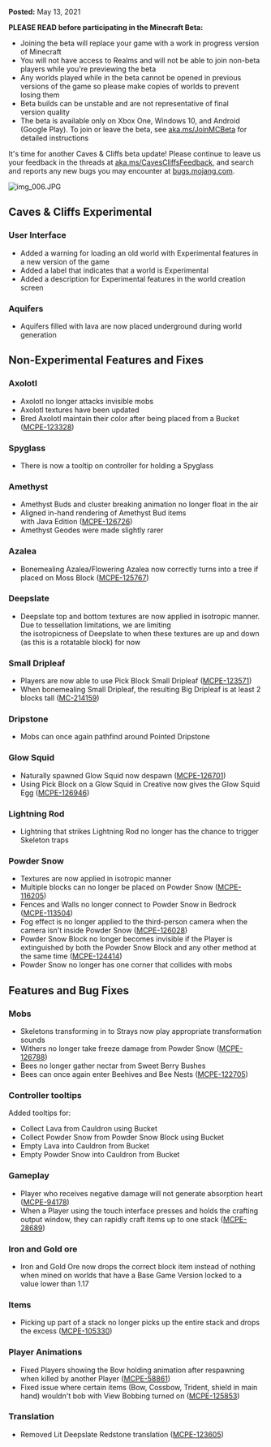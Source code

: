 **Posted:** May 13, 2021

**PLEASE READ before participating in the Minecraft Beta:** 

-   Joining the beta will replace your game with a work in progress version of Minecraft 
-   You will not have access to Realms and will not be able to join non-beta players while you're previewing the beta
-   Any worlds played while in the beta cannot be opened in previous versions of the game so please make copies of worlds to prevent losing them 
-   Beta builds can be unstable and are not representative of final version quality 
-   The beta is available only on Xbox One, Windows 10, and Android (Google Play). To join or leave the beta, see [aka.ms/JoinMCBeta](https://aka.ms/JoinMCBeta) for detailed instructions

It's time for another Caves & Cliffs beta update! Please continue to leave us your feedback in the threads at [aka.ms/CavesCliffsFeedback](https://aka.ms/CavesCliffsFeedback), and search and reports any new bugs you may encounter at [bugs.mojang.com](https://bugs.mojang.com/).

![img_006.JPG](https://feedback.minecraft.net/hc/article_attachments/360095296072/img_006.JPG)

## Caves & Cliffs Experimental

### User Interface 

-   Added a warning for loading an old world with Experimental features in a new version of the game  
-   Added a label that indicates that a world is Experimental  
-   Added a description for Experimental features in the world creation screen  

### Aquifers 

-   Aquifers filled with lava are now placed underground during world generation   

## Non-Experimental Features and Fixes 

### Axolotl 

-   Axolotl no longer attacks invisible mobs  
-   Axolotl textures have been updated 
-   Bred Axolotl maintain their color after being placed from a Bucket ([MCPE-123328](https://bugs.mojang.com/browse/MCPE-123328))  

### Spyglass 

-   There is now a tooltip on controller for holding a Spyglass  

### Amethyst 

-   Amethyst Buds and cluster breaking animation no longer float in the air  
-   Aligned in-hand rendering of Amethyst Bud items with Java Edition ([MCPE-126726](https://bugs.mojang.com/browse/MCPE-126726))  
-   Amethyst Geodes were made slightly rarer 

### Azalea 

-   Bonemealing Azalea/Flowering Azalea now correctly turns into a tree if placed on Moss Block ([MCPE-125767](https://bugs.mojang.com/browse/MCPE-125767))  

### Deepslate 

-   Deepslate top and bottom textures are now applied in isotropic manner. Due to tessellation limitations, we are limiting the isotropicness of Deepslate to when these textures are up and down (as this is a rotatable block) for now  

### Small Dripleaf 

-   Players are now able to use Pick Block Small Dripleaf ([MCPE-123571](https://bugs.mojang.com/browse/MCPE-123571))  
-   When bonemealing Small Dripleaf, the resulting Big Dripleaf is at least 2 blocks tall ([MC-214159](https://bugs.mojang.com/browse/MC-214159)) 

### Dripstone 

-   Mobs can once again pathfind around Pointed Dripstone  

### Glow Squid 

-   Naturally spawned Glow Squid now despawn ([MCPE-126701](https://bugs.mojang.com/browse/MCPE-126701))  
-   Using Pick Block on a Glow Squid in Creative now gives the Glow Squid Egg ([MCPE-126946](https://bugs.mojang.com/browse/MCPE-126946))  

### Lightning Rod 

-   Lightning that strikes Lightning Rod no longer has the chance to trigger Skeleton traps  

### Powder Snow 

-   Textures are now applied in isotropic manner  
-   Multiple blocks can no longer be placed on Powder Snow ([MCPE-116205](https://bugs.mojang.com/browse/MCPE-116205))  
-   Fences and Walls no longer connect to Powder Snow in Bedrock ([MCPE-113504](https://bugs.mojang.com/browse/MCPE-113504))  
-   Fog effect is no longer applied to the third-person camera when the camera isn't inside Powder Snow ([MCPE-126028](https://bugs.mojang.com/browse/MCPE-126028))  
-   Powder Snow Block no longer becomes invisible if the Player is extinguished by both the Powder Snow Block and any other method at the same time ([MCPE-124414](https://bugs.mojang.com/browse/MCPE-124414))  
-   Powder Snow no longer has one corner that collides with mobs  

## Features and Bug Fixes 

### Mobs 

-   Skeletons transforming in to Strays now play appropriate transformation sounds  
-   Withers no longer take freeze damage from Powder Snow ([MCPE-126788](https://bugs.mojang.com/browse/MCPE-126788))  
-   Bees no longer gather nectar from Sweet Berry Bushes 
-   Bees can once again enter Beehives and Bee Nests ([MCPE-122705](https://bugs.mojang.com/browse/MCPE-122705))  

### Controller tooltips 

Added tooltips for: 

-   Collect Lava from Cauldron using Bucket  
-   Collect Powder Snow from Powder Snow Block using Bucket  
-   Empty Lava into Cauldron from Bucket  
-   Empty Powder Snow into Cauldron from Bucket  

### Gameplay 

-   Player who receives negative damage will not generate absorption heart ([MCPE-94178](https://bugs.mojang.com/browse/MCPE-94178))  
-   When a Player using the touch interface presses and holds the crafting output window, they can rapidly craft items up to one stack ([MCPE-28689](https://bugs.mojang.com/browse/MCPE-28689))  

### Iron and Gold ore 

-   Iron and Gold Ore now drops the correct block item instead of nothing when mined on worlds that have a Base Game Version locked to a value lower than 1.17  

### Items 

-   Picking up part of a stack no longer picks up the entire stack and drops the excess ([MCPE-105330](https://bugs.mojang.com/browse/MCPE-105330))  

### Player Animations 

-   Fixed Players showing the Bow holding animation after respawning when killed by another Player ([MCPE-58861](https://bugs.mojang.com/browse/MCPE-58861))  
-   Fixed issue where certain items (Bow, Cossbow, Trident, shield in main hand) wouldn't bob with View Bobbing turned on ([MCPE-125853](https://bugs.mojang.com/browse/MCPE-125853))  

### Translation 

-   Removed Lit Deepslate Redstone translation ([MCPE-123605](https://bugs.mojang.com/browse/MCPE-123605))   

